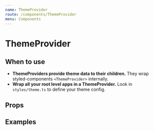 ```yaml
---
name: ThemeProvider
route: /components/ThemeProvider
menu: Components
---
```



# ThemeProvider

## When to use

- **ThemeProviders provide theme data to their children.** They wrap styled-components `<ThemeProvider>` internally.
- **Wrap all your root level apps in a ThemeProvider.** Look in `styles/theme.ts` to define your theme config.

## Props

<Props of={ThemeProvider} />

## Examples

<Playground>
    <ThemeProvider>
    </ThemeProvider>
</Playground>
